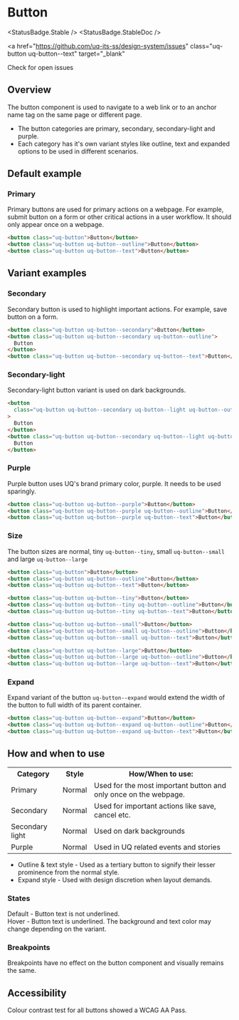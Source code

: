 
# Button

<StatusBadge.Stable />
<StatusBadge.StableDoc />

<a
  href="https://github.com/uq-its-ss/design-system/issues"
  class="uq-button uq-button--text"
  target="_blank"
>
  Check for open issues
</a>

## Overview

The button component is used to navigate to a web link or to an anchor name tag on the same page or different page.

- The button categories are primary, secondary, secondary-light and purple.
- Each category has it's own variant styles like outline, text and expanded options to be used in different scenarios.

## Default example

### Primary

Primary buttons are used for primary actions on a webpage. For example, submit button on a form or other critical actions in a user workflow.
It should only appear once on a webpage.

<Canvas sourceState="hidden">
  <Story id="components-button--primary" />
</Canvas>

```html
<button class="uq-button">Button</button>
<button class="uq-button uq-button--outline">Button</button>
<button class="uq-button uq-button--text">Button</button>
```

## Variant examples

### Secondary

Secondary button is used to highlight important actions. For example, save button on a form.

<Canvas sourceState="hidden">
  <Story id="components-button--secondary" />
</Canvas>

```html
<button class="uq-button uq-button--secondary">Button</button>
<button class="uq-button uq-button--secondary uq-button--outline">
  Button
</button>
<button class="uq-button uq-button--secondary uq-button--text">Button</button>
```

### Secondary-light

Secondary-light button variant is used on dark backgrounds.

<Canvas sourceState="hidden">
  <Story height="70px" id="components-button--secondary-light" />
</Canvas>

```html
<button
  class="uq-button uq-button--secondary uq-button--light uq-button--outline"
>
  Button
</button>
<button class="uq-button uq-button--secondary uq-button--light uq-button--text">
  Button
</button>
```

### Purple

Purple button uses UQ's brand primary color, purple. It needs to be used sparingly.

<Canvas sourceState="hidden">
  <Story id="components-button--purple" />
</Canvas>

```html
<button class="uq-button uq-button--purple">Button</button>
<button class="uq-button uq-button--purple uq-button--outline">Button</button>
<button class="uq-button uq-button--purple uq-button--text">Button</button>
```

### Size

The button sizes are normal, tiny `uq-button--tiny`, small `uq-button--small` and large `uq-button--large`

<Canvas sourceState="hidden">
  <Story id="components-button--size" />
</Canvas>

```html
<button class="uq-button">Button</button>
<button class="uq-button uq-button--outline">Button</button>
<button class="uq-button uq-button--text">Button</button>

<button class="uq-button uq-button--tiny">Button</button>
<button class="uq-button uq-button--tiny uq-button--outline">Button</button>
<button class="uq-button uq-button--tiny uq-button--text">Button</button>

<button class="uq-button uq-button--small">Button</button>
<button class="uq-button uq-button--small uq-button--outline">Button</button>
<button class="uq-button uq-button--small uq-button--text">Button</button>

<button class="uq-button uq-button--large">Button</button>
<button class="uq-button uq-button--large uq-button--outline">Button</button>
<button class="uq-button uq-button--large uq-button--text">Button</button>
```

### Expand

Expand variant of the button `uq-button--expand` would extend the width of the button to full width of its parent container.

<Canvas sourceState="hidden">
  <Story id="components-button--expand" />
</Canvas>

```html
<button class="uq-button uq-button--expand">Button</button>
<button class="uq-button uq-button--expand uq-button--outline">Button</button>
<button class="uq-button uq-button--expand uq-button--text">Button</button>
```

## How and when to use

<table className="uqds-table  uqds-table--card uqds-table--colour">
  <tbody className="uqds-table__body">
    <tr className="uqds-table__mobile-heading">
      <th className="uqds-table__heading">Category</th>
      <th className="uqds-table__heading">Style</th>
      <th className="uqds-table__heading">How/When to use:</th>
    </tr>
    <tr className="uqds-table__row">
      <td className="uqds-table__item" data-title="Category:">
        Primary
      </td>
      <td className="uqds-table__item" data-title="Styles:">
        Normal
      </td>
      <td className="uqds-table__item" data-title="How/When to use:">
        Used for the most important button and only once on the webpage.
      </td>
    </tr>
    <tr className="uqds-table__row">
      <td className="uqds-table__item" data-title="Category:">
        Secondary
      </td>
      <td className="uqds-table__item" data-title="Styles:">
        Normal
      </td>
      <td className="uqds-table__item" data-title="How/When to use:">
        Used for important actions like save, cancel etc.
      </td>
    </tr>
    <tr className="uqds-table__row">
      <td className="uqds-table__item" data-title="Category:">
        Secondary light
      </td>
      <td className="uqds-table__item" data-title="Styles:">
        Normal
      </td>
      <td className="uqds-table__item" data-title="How/When to use:">
        Used on dark backgrounds
      </td>
    </tr>
    <tr className="uqds-table__row">
      <td className="uqds-table__item" data-title="Category:">
        Purple
      </td>
      <td className="uqds-table__item" data-title="Styles:">
        Normal
      </td>
      <td className="uqds-table__item" data-title="How/When to use:">
        Used in UQ related events and stories
      </td>
    </tr>
  </tbody>
</table>

- Outline & text style - Used as a tertiary button to signify their lesser prominence from the normal style.
- Expand style - Used with design discretion when layout demands.

### States

Default - Button text is not underlined. <br />
Hover - Button text is underlined. The background and text color may change depending on the variant.

### Breakpoints

Breakpoints have no effect on the button component and visually remains the same.

## Accessibility

Colour contrast test for all buttons showed a WCAG AA Pass.
